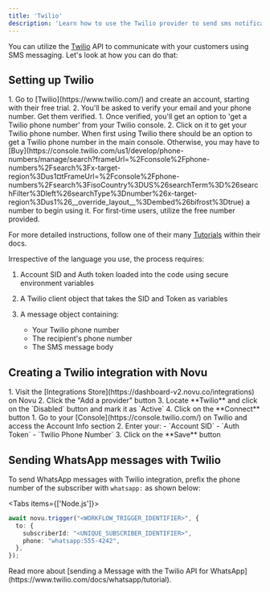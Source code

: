```yaml
---
title: 'Twilio'
description: 'Learn how to use the Twilio provider to send sms notifications using Novu'
---
```



You can utilize the [Twilio](https://www.twilio.com/) API to communicate with your customers using SMS messaging. Let's look at how you can do that:

## Setting up Twilio

<Steps>
<Step title="Create a Twilio Account">
1. Go to [Twilio](https://www.twilio.com/) and create an account, starting with their free trial.
2. You'll be asked to verify your email and your phone number. Get them verified.
</Step>

<Step title="Get a Twilio Phone Number">
1. Once verified, you'll get an option to 'get a Twilio phone number' from your Twilio console.
2. Click on it to get your Twilio phone number.

<Callout type="info">
  When first using Twilio there should be an option to get a Twilio phone number in the main
  console. Otherwise, you may have to
  [Buy](https://console.twilio.com/us1/develop/phone-numbers/manage/search?frameUrl=%2Fconsole%2Fphone-numbers%2Fsearch%3Fx-target-region%3Dus1&currentFrameUrl=%2Fconsole%2Fphone-numbers%2Fsearch%3FisoCountry%3DUS%26searchTerm%3D%26searchFilter%3Dleft%26searchType%3Dnumber%26x-target-region%3Dus1%26__override_layout__%3Dembed%26bifrost%3Dtrue)
  a number to begin using it. For first-time users, utilize the free number provided.
</Callout>

For more detailed instructions, follow one of their many [Tutorials](https://www.twilio.com/docs/usage/requests-to-twilio) within their docs.

</Step>
  <Step title="Understand the Key Components">
  Irrespective of the language you use, the process requires:

1. Account SID and Auth token loaded into the code using secure environment variables
2. A Twilio client object that takes the SID and Token as variables
3. A message object containing:

   - Your Twilio phone number
   - The recipient's phone number
   - The SMS message body

  </Step>
</Steps>

## Creating a Twilio integration with Novu

<Steps>
<Step title="Connect Twilio to Novu">
1. Visit the [Integrations Store](https://dashboard-v2.novu.co/integrations) on Novu
2. Click the "Add a provider" button
3. Locate **Twilio** and click on the `Disabled` button and mark it as `Active`
4. Click on the **Connect** button
</Step>

<Step title="Configure Twilio Credentials">
1. Go to your [Console](https://console.twilio.com/) on Twilio and access the Account Info section
2. Enter your:
   - `Account SID`
   - `Auth Token`
   - `Twilio Phone Number`
3. Click on the **Save** button
</Step>
</Steps>

## Sending WhatsApp messages with Twilio

To send WhatsApp messages with Twilio integration, prefix the phone number of the subscriber with `whatsapp:` as shown below:

<Tabs items={['Node.js']}>
<Tab value="Node.js">
```ts
await novu.trigger("<WORKFLOW_TRIGGER_IDENTIFIER>", {
  to: {
    subscriberId: "<UNIQUE_SUBSCRIBER_IDENTIFIER>",
    phone: "whatsapp:555-4242",
  },
});
```
</Tab>
</Tabs>

<Callout type="info">
  Read more about [sending a Message with the Twilio API for
  WhatsApp](https://www.twilio.com/docs/whatsapp/tutorial).
</Callout>
